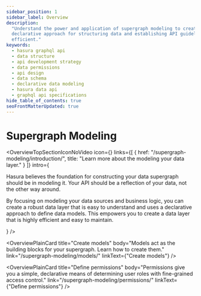 ```yaml
---
sidebar_position: 1
sidebar_label: Overview
description:
  "Understand the power and application of supergraph modeling to create robust Hasura GraphQL APIs. Learn the
  declarative approach for structuring data and establishing API guidelines, making it reader-friendly and highly
  efficient."
keywords:
  - hasura graphql api
  - data structure
  - api development strategy
  - data permissions
  - api design
  - data schema
  - declarative data modeling
  - hasura data api
  - graphql api specifications
hide_table_of_contents: true
seoFrontMatterUpdated: true
---
```



# Supergraph Modeling

<OverviewTopSectionIconNoVideo
  icon={<Icon/>}
  links={[
    {
      href: "/supergraph-modeling/introduction/",
      title: "Learn more about the modeling your data layer."
    }
  ]}
  intro={
<div>
  <p>
    Hasura believes the foundation for constructing your data supergraph should be in modeling it. Your API should be a
    reflection of your data, not the other way around.
  </p>
  <p>
    By focusing on modeling your data sources and business logic, you can create a robust data layer that is easy to
    understand and uses a declarative approach to define data models. This empowers you to create a data layer that is
    highly efficient and easy to maintain.
  </p>
  </div>
  }
/>


<div className="overview-gallery card-wrapper">
  <OverviewPlainCard
    title="Learn about types"
    body="Learn more about the types available to you as you model your supergraph."
    link="/supergraph-modeling/types/"
    linkText={"Learn about types"}
  />

  <OverviewPlainCard
    title="Create models"
    body="Models act as the building blocks for your supergraph. Learn how to create them."
    link="/supergraph-modeling/models/"
    linkText={"Create models"}
  />

<OverviewPlainCard
    title="Define permissions"
    body="Permissions give you a simple, declarative means of determining user roles with fine-grained access control."
    link="/supergraph-modeling/permissions/"
    linkText={"Define permissions"} />
</div>
